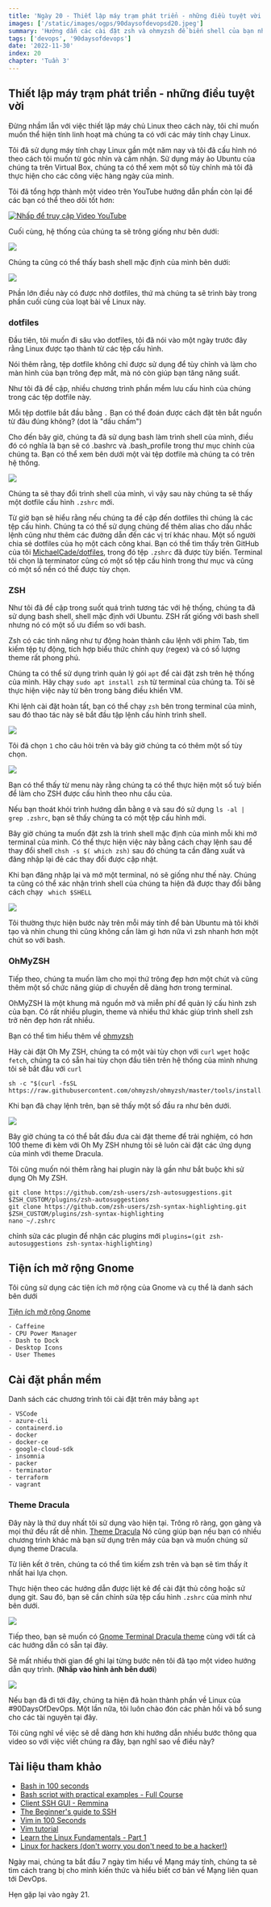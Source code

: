 ```yaml
---
title: 'Ngày 20 - Thiết lập máy trạm phát triển - những điều tuyệt vời'
images: ['/static/images/ogps/90daysofdevopsd20.jpeg']
summary: 'Hướng dẫn các cài đặt zsh và ohmyzsh để biến shell của bạn nhanh và đẹp hơn theo sở thích cá nhân.'
tags: ['devops', '90daysofdevops']
date: '2022-11-30'
index: 20
chapter: 'Tuần 3'
---
```


<TOCInline toc={props.toc} asDisclosure />

## Thiết lập máy trạm phát triển - những điều tuyệt vời

Đừng nhầm lẫn với việc thiết lập máy chủ Linux theo cách này, tôi chỉ muốn muốn thể hiện tính linh hoạt mà chúng ta có với các máy tính chạy Linux.

Tôi đã sử dụng máy tính chạy Linux gần một năm nay và tôi đã cấu hình nó theo cách tôi muốn từ góc nhìn và cảm nhận. Sử dụng máy ảo Ubuntu của chúng ta trên Virtual Box, chúng ta có thể xem một số tùy chỉnh mà tôi đã thực hiện cho các công việc hàng ngày của mình.

Tôi đã tổng hợp thành một video trên YouTube hướng dẫn phần còn lại để các bạn có thể theo dõi tốt hơn:

[![Nhấp để truy cập Video YouTube](/static/images/assets/Day20_YouTube.png)](https://youtu.be/jeEslAtHfKc)

Cuối cùng, hệ thống của chúng ta sẽ trông giống như bên dưới:

![](/static/images/assets/Day20_Linux1.png)

Chúng ta cũng có thể thấy bash shell mặc định của mình bên dưới:

![](/static/images/assets/Day20_Linux2.png)

Phần lớn điều này có được nhờ dotfiles, thứ mà chúng ta sẽ trình bày trong phần cuối cùng của loạt bài về Linux này.

### dotfiles

Đầu tiên, tôi muốn đi sâu vào dotfiles, tôi đã nói vào một ngày trước đây rằng Linux được tạo thành từ các tệp cấu hình.

Nói thêm rằng, tệp dotfile không chỉ được sử dụng để tùy chỉnh và làm cho màn hình của bạn trông đẹp mắt, mà nó còn giúp bạn tăng năng suất.

Như tôi đã đề cập, nhiều chương trình phần mềm lưu cấu hình của chúng trong các tệp dotfile này.

Mỗi tệp dotfile bắt đầu bằng `.` Bạn có thể đoán được cách đặt tên bắt nguồn từ đâu đúng không? (dot là "dấu chấm")

Cho đến bây giờ, chúng ta đã sử dụng bash làm trình shell của mình, điều đó có nghĩa là bạn sẽ có .bashrc và .bash_profile trong thư mục chính của chúng ta. Bạn có thể xem bên dưới một vài tệp dotfile mà chúng ta có trên hệ thống.

![](/static/images/assets/Day20_Linux3.png)

Chúng ta sẽ thay đổi trình shell của mình, vì vậy sau này chúng ta sẽ thấy một dotfile cấu hình `.zshrc` mới.

Từ giờ bạn sẽ hiểu rằng nếu chúng ta đề cập đến dotfiles thì chúng là các tệp cấu hình. Chúng ta có thể sử dụng chúng để thêm alias cho dấu nhắc lệnh cũng như thêm các đường dẫn đến các vị trí khác nhau. Một số người chia sẻ dotfiles của họ một cách công khai. Bạn có thể tìm thấy trên GitHub của tôi [MichaelCade/dotfiles](https://github.com/MichaelCade/dotfiles), trong đó tệp `.zshrc` đã được tùy biến. Terminal tôi chọn là terminator cũng có một số tệp cấu hình trong thư mục và cũng có một số nền có thể được tùy chọn.

### ZSH

Như tôi đã đề cập trong suốt quá trình tương tác với hệ thống, chúng ta đã sử dụng bash shell, shell mặc định với Ubuntu. ZSH rất giống với bash shell nhưng nó có một số ưu điểm so với bash.

Zsh có các tính năng như tự động hoàn thành câu lệnh với phím Tab, tìm kiếm tệp tự động, tích hợp biểu thức chính quy (regex) và có số lượng theme rất phong phú.

Chúng ta có thể sử dụng trình quản lý gói `apt` để cài đặt zsh trên hệ thống của mình. Hãy chạy `sudo apt install zsh` từ terminal của chúng ta. Tôi sẽ thực hiện việc này từ bên trong bảng điều khiển VM.

Khi lệnh cài đặt hoàn tất, bạn có thể chạy `zsh` bên trong terminal của mình, sau đó thao tác này sẽ bắt đầu tập lệnh cấu hình trình shell.

![](/static/images/assets/Day20_Linux4.png)

Tôi đã chọn `1` cho câu hỏi trên và bây giờ chúng ta có thêm một số tùy chọn.

![](/static/images/assets/Day20_Linux5.png)

Bạn có thể thấy từ menu này rằng chúng ta có thể thực hiện một số tuỳ biến để làm cho ZSH được cấu hình theo nhu cầu của.

Nếu bạn thoát khỏi trình hướng dẫn bằng `0` và sau đó sử dụng `ls -al | grep .zshrc`, bạn sẽ thấy chúng ta có một tệp cấu hình mới.

Bây giờ chúng ta muốn đặt zsh là trình shell mặc định của mình mỗi khi mở terminal của mình. Có thể thực hiện việc này bằng cách chạy lệnh sau để thay đổi shell `chsh -s $( which zsh)` sau đó chúng ta cần đăng xuất và đăng nhập lại đẻ các thay đổi được cập nhật.

Khi bạn đăng nhập lại và mở một terminal, nó sẽ giống như thế này. Chúng ta cũng có thể xác nhận trình shell của chúng ta hiện đã được thay đổi bằng cách chạy ` which $SHELL`

![](/static/images/assets/Day20_Linux6.png)

Tôi thường thực hiện bước này trên mỗi máy tính để bàn Ubuntu mà tôi khởi tạo và nhìn chung thì cũng không cần làm gì hơn nữa vì zsh nhanh hơn một chút so với bash.

### OhMyZSH

Tiếp theo, chúng ta muốn làm cho mọi thứ trông đẹp hơn một chút và cũng thêm một số chức năng giúp di chuyển dễ dàng hơn trong terminal.

OhMyZSH là một khung mã nguồn mở và miễn phí để quản lý cấu hình zsh của bạn. Có rất nhiều plugin, theme và nhiều thứ khác giúp trình shell zsh trở nên đẹp hơn rất nhiều.

Bạn có thể tìm hiểu thêm về [ohmyzsh](https://ohmyz.sh/)

Hãy cài đặt Oh My ZSH, chúng ta có một vài tùy chọn với `curl` `wget` hoặc `fetch`, chúng ta có sẵn hai tùy chọn đầu tiên trên hệ thống của mình nhưng tôi sẽ bắt đầu với `curl`

```shell
sh -c "$(curl -fsSL https://raw.githubusercontent.com/ohmyzsh/ohmyzsh/master/tools/install.sh)"
```

Khi bạn đã chạy lệnh trên, bạn sẽ thấy một số đầu ra như bên dưới.

![](/static/images/assets/Day20_Linux7.png)

Bây giờ chúng ta có thể bắt đầu đưa cài đặt theme để trải nghiệm, có hơn 100 theme đi kèm với Oh My ZSH nhưng tôi sẽ luôn cài đặt các ứng dụng của mình với theme Dracula.

Tôi cũng muốn nói thêm rằng hai plugin này là gần như bắt buộc khi sử dụng Oh My ZSH.

```shell
git clone https://github.com/zsh-users/zsh-autosuggestions.git $ZSH_CUSTOM/plugins/zsh-autosuggestions
git clone https://github.com/zsh-users/zsh-syntax-highlighting.git $ZSH_CUSTOM/plugins/zsh-syntax-highlighting
nano ~/.zshrc
```

chỉnh sửa các plugin để nhận các plugins mới `plugins=(git zsh-autosuggestions zsh-syntax-highlighting)`

## Tiện ích mở rộng Gnome

Tôi cũng sử dụng các tiện ích mở rộng của Gnome và cụ thể là danh sách bên dưới

[Tiện ích mở rộng Gnome](https://extensions.gnome.org)

    - Caffeine
    - CPU Power Manager
    - Dash to Dock
    - Desktop Icons
    - User Themes

## Cài đặt phần mềm

Danh sách các chương trình tôi cài đặt trên máy bằng `apt`

    - VSCode
    - azure-cli
    - containerd.io
    - docker
    - docker-ce
    - google-cloud-sdk
    - insomnia
    - packer
    - terminator
    - terraform
    - vagrant

### Theme Dracula

Đây này là thứ duy nhất tôi sử dụng vào hiện tại. Trông rõ ràng, gọn gàng và mọi thứ đều rất dễ nhìn. [Theme Dracula](https://draculatheme.com/) Nó cũng giúp bạn nếu bạn có nhiều chương trình khác mà bạn sử dụng trên máy của bạn và muốn chúng sử dụng theme Dracula.

Từ liên kết ở trên, chúng ta có thể tìm kiếm zsh trên và bạn sẽ tìm thấy ít nhất hai lựa chọn.

Thực hiện theo các hướng dẫn được liệt kê để cài đặt thủ công hoặc sử dụng git. Sau đó, bạn sẽ cần chỉnh sửa tệp cấu hình `.zshrc` của mình như bên dưới.

![](/static/images/assets/Day20_Linux8.png)

Tiếp theo, bạn sẽ muốn có [Gnome Terminal Dracula theme](https://draculatheme.com/gnome-terminal) cùng với tất cả các hướng dẫn có sẵn tại đây.

Sẽ mất nhiều thời gian để ghi lại từng bước nên tôi đã tạo một video hướng dẫn quy trình. (**Nhấp vào hình ảnh bên dưới**)

[![](/static/images/assets/Day20_YouTube.png)](https://youtu.be/jeEslAtHfKc)

Nếu bạn đã đi tới đây, chúng ta hiện đã hoàn thành phần về Linux của #90DaysOfDevOps. Một lần nữa, tôi luôn chào đón các phản hồi và bổ sung cho các tài nguyên tại đây.

Tôi cũng nghĩ về việc sẽ dễ dàng hơn khi hướng dẫn nhiều bước thông qua video so với việc viết chúng ra đây, bạn nghĩ sao về điều này?

## Tài liệu tham khảo

- [Bash in 100 seconds](https://www.youtube.com/watch?v=I4EWvMFj37g)
- [Bash script with practical examples - Full Course](https://www.youtube.com/watch?v=TPRSJbtfK4M)
- [Client SSH GUI - Remmina](https://remmina.org/)
- [The Beginner's guide to SSH](https://www.youtube.com/watch?v=2QXkrLVsRmk)
- [Vim in 100 Seconds](https://www.youtube.com/watch?v=-txKSRn0qeA)
- [Vim tutorial](https://www.youtube.com/watch?v=IiwGbcd8S7I)
- [Learn the Linux Fundamentals - Part 1](https://www.youtube.com/watch?v=kPylihJRG70)
- [Linux for hackers (don't worry you don't need to be a hacker!)](https://www.youtube.com/watch?v=VbEx7B_PTOE)

Ngày mai, chúng ta bắt đầu 7 ngày tìm hiểu về Mạng máy tính, chúng ta sẽ tìm cách trang bị cho mình kiến ​​thức và hiểu biết cơ bản về Mạng liên quan tới DevOps.

Hẹn gặp lại vào ngày 21.
